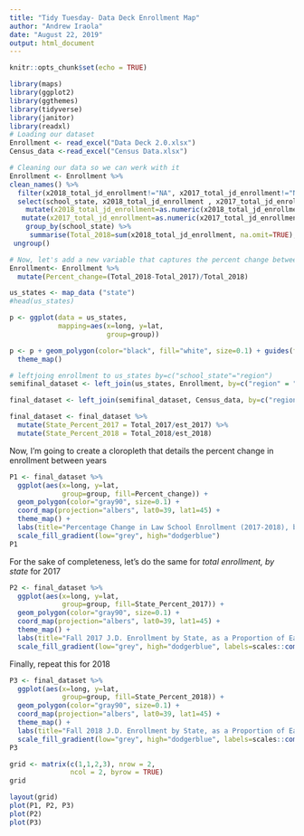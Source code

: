 ---
title: "Tidy Tuesday- Data Deck Enrollment Map"
author: "Andrew Iraola"
date: "August 22, 2019"
output: html_document
---

```{r setup, include=FALSE}
knitr::opts_chunk$set(echo = TRUE)
```


```{r}
library(maps)
library(ggplot2)
library(ggthemes)
library(tidyverse)
library(janitor)
library(readxl)
# Loading our dataset
Enrollment <- read_excel("Data Deck 2.0.xlsx")
Census_data <-read_excel("Census Data.xlsx")

# Cleaning our data so we can werk with it
Enrollment <- Enrollment %>%
clean_names() %>%
  filter(x2018_total_jd_enrollment!="NA", x2017_total_jd_enrollment!="NA") %>%
  select(school_state, x2018_total_jd_enrollment , x2017_total_jd_enrollment) %>%
    mutate(x2018_total_jd_enrollment=as.numeric(x2018_total_jd_enrollment)) %>%
   mutate(x2017_total_jd_enrollment=as.numeric(x2017_total_jd_enrollment)) %>%
    group_by(school_state) %>%
     summarise(Total_2018=sum(x2018_total_jd_enrollment, na.omit=TRUE), Total_2017=sum(x2017_total_jd_enrollment, na.omit=TRUE)) %>%
 ungroup()

# Now, let's add a new variable that captures the percent change between 2017 and 2018
Enrollment<- Enrollment %>%
  mutate(Percent_change=(Total_2018-Total_2017)/Total_2018)
```

```{r}
us_states <- map_data ("state")
#head(us_states)

p <- ggplot(data = us_states,
            mapping=aes(x=long, y=lat,
                        group=group))

p <- p + geom_polygon(color="black", fill="white", size=0.1) + guides(fill=FALSE) + 
  theme_map()

# leftjoing enrollment to us_states by=c("school_state"="region")
semifinal_dataset <- left_join(us_states, Enrollment, by=c("region" = "school_state")) 

final_dataset <- left_join(semifinal_dataset, Census_data, by=c("region" = "State"))

final_dataset <- final_dataset %>%
  mutate(State_Percent_2017 = Total_2017/est_2017) %>%
  mutate(State_Percent_2018 = Total_2018/est_2018)
```

Now, I'm going to create a cloropleth that details the percent change in enrollment between years
```{r}
P1 <- final_dataset %>%
  ggplot(aes(x=long, y=lat,
             group=group, fill=Percent_change)) +
  geom_polygon(color="gray90", size=0.1) +
  coord_map(projection="albers", lat0=39, lat1=45) + 
  theme_map() + 
  labs(title="Percentage Change in Law School Enrollment (2017-2018), by State", fill="Percentage") +
  scale_fill_gradient(low="grey", high="dodgerblue")
P1
```

For the sake of completeness, let's do the same for *total enrollment, by state* for 2017
```{r}
P2 <- final_dataset %>%
  ggplot(aes(x=long, y=lat,
             group=group, fill=State_Percent_2017)) +
  geom_polygon(color="gray90", size=0.1) +
  coord_map(projection="albers", lat0=39, lat1=45) + 
  theme_map() + 
  labs(title="Fall 2017 J.D. Enrollment by State, as a Proportion of Each State's Population", fill="Percentage") +
  scale_fill_gradient(low="grey", high="dodgerblue", labels=scales::comma_format(accuracy=.0001))  
```

Finally, repeat this for 2018
```{r}
P3 <- final_dataset %>%
  ggplot(aes(x=long, y=lat,
             group=group, fill=State_Percent_2018)) +
  geom_polygon(color="gray90", size=0.1) +
  coord_map(projection="albers", lat0=39, lat1=45) + 
  theme_map() + 
  labs(title="Fall 2018 J.D. Enrollment by State, as a Proportion of Each State's Population", fill="Percentage") +
  scale_fill_gradient(low="grey", high="dodgerblue", labels=scales::comma_format(accuracy=.0001)) 
P3
```

```{r}
grid <- matrix(c(1,1,2,3), nrow = 2,
               ncol = 2, byrow = TRUE)
grid

layout(grid)
plot(P1, P2, P3)
plot(P2)
plot(P3)
```





